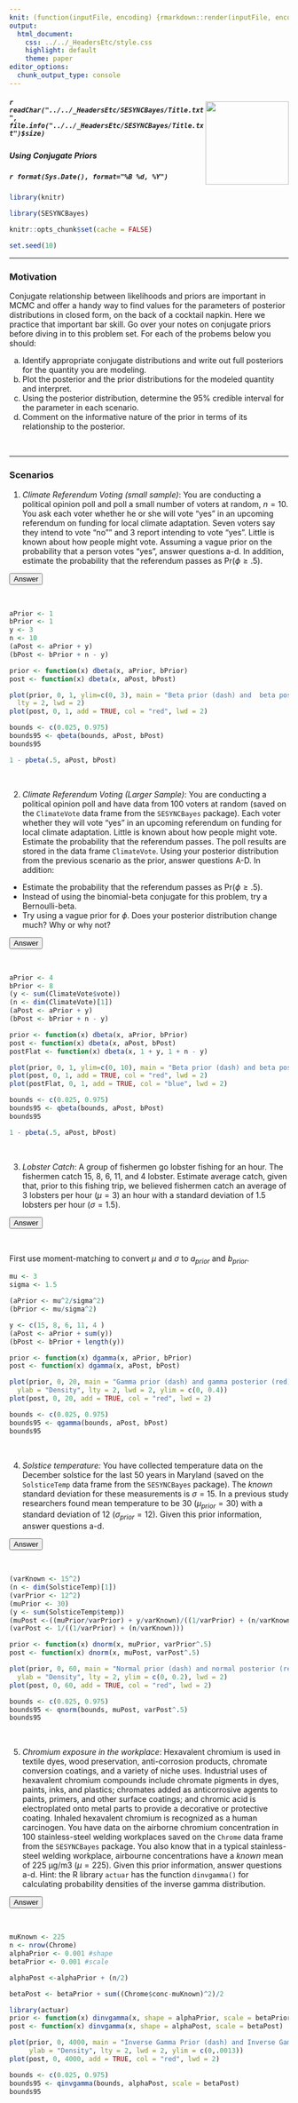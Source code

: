 ```yaml
---
knit: (function(inputFile, encoding) {rmarkdown::render(inputFile, encoding = encoding, output_dir = "../../content/labs")})
output:
  html_document:
    css: ../../_HeadersEtc/style.css
    highlight: default
    theme: paper
editor_options: 
  chunk_output_type: console
---
```


<img src="../../_HeadersEtc/SESYNCBayes/logo_plus_grants.png" style="position:relative;float:right;padding-top:10px;width:150px;height=150px" />

##### `r readChar("../../_HeadersEtc/SESYNCBayes/Title.txt", file.info("../../_HeadersEtc/SESYNCBayes/Title.txt")$size)`

##### Using Conjugate Priors

##### `r format(Sys.Date(), format="%B %d, %Y")`

```r

library(knitr)

library(SESYNCBayes)

knitr::opts_chunk$set(cache = FALSE)

set.seed(10)

```

-----

### **Motivation**

Conjugate relationship between likelihoods and priors are important in MCMC and offer a handy way to find values for the parameters of posterior distributions in closed form, on the back of a cocktail napkin. Here we practice that important bar skill.  Go over your notes on conjugate priors before diving in to this problem set. For each of the probems below you should:

a. Identify appropriate conjugate distributions and write out full posteriors for the quantity you are modeling.
b. Plot the posterior and the prior distributions for the modeled quantity and interpret.
c. Using the posterior distribution, determine the 95% credible interval for the parameter in each scenario.
d. Comment on the informative nature of the prior in terms of its relationship to the posterior.

<br>

-----

### **Scenarios**

1. *Climate Referendum Voting (small sample)*: You are conducting a political opinion poll and poll a small number of voters at random, $n=10$. You ask each voter whether he or she will vote "yes" in an upcoming referendum on funding for local climate adaptation. Seven voters say they intend to vote "no"" and 3 report intending to vote "yes". Little is known about how people might vote.  Assuming a vague prior on the probability that a person votes "yes", answer questions a-d. In addition, estimate the probability that the referendum passes as $\textrm{Pr}\big(\phi \geq .5\big)$. 

<button class="btn btn-primary" data-toggle="collapse" data-target="#myDIV1"> Answer </button>  
<div id="myDIV1" class="collapse"> 
<br>

\begin{eqnarray}
\big[\phi \mid y, n\big] & \propto & 
\textrm{binomial}\big(y\mid\phi,n\big)\,\textrm{beta}\big(\phi\mid \alpha_{prior},\beta_{prior}\big)\\[1em]
& \propto & \phi^y \big(1-\phi\big)^{n-y}\phi^{\alpha_{prior}-1}\big(1-\phi\big)^{\beta_{prior}-1}\\[1em]
& \propto & \phi^{\alpha_{prior}+y-1}\big(1-\phi\big)^{\beta_{prior}+n-y-1}\\[1em]
& = & \frac{\Gamma\big(\alpha_{prior}+y+\beta_{prior}+n-y\big)}{\Gamma\big(\alpha_{prior}+y\big)\Gamma\big(\beta_{prior}+n-y\big)}
\phi^{\alpha_{prior}+y-1}\big(1-\phi\big)^{\beta_{prior}+n-y-1}\\[1em]
& = & \textrm{beta}\big(\alpha_{prior}+y,\beta_{prior}+n-y\big)\\[1em]
& = & \textrm{beta}\big(1+3,1+10-3\big)\\[1em]
& = & \textrm{beta}\big(4,8\big)
\end{eqnarray}

```r
aPrior <- 1
bPrior <- 1 
y <- 3
n <- 10
(aPost <- aPrior + y)
(bPost <- bPrior + n - y)

prior <- function(x) dbeta(x, aPrior, bPrior)
post <- function(x) dbeta(x, aPost, bPost)

plot(prior, 0, 1, ylim=c(0, 3), main = "Beta prior (dash) and  beta posterior (red)", xlab = expression(phi), ylab = "Density",
  lty = 2, lwd = 2)
plot(post, 0, 1, add = TRUE, col = "red", lwd = 2)
```

```r
bounds <- c(0.025, 0.975)
bounds95 <- qbeta(bounds, aPost, bPost)
bounds95
```

```r
1 - pbeta(.5, aPost, bPost)
```

</div>

<br>

2. *Climate Referendum Voting (Larger Sample)*: You are conducting a political opinion poll and have data from 100 voters at random (saved on the `ClimateVote` data frame from the `SESYNCBayes` package). Each voter whether they will vote "yes" in an upcoming referendum on funding for local climate adaptation. Little is known about how people might vote.  Estimate the probability that the referendum passes. The poll results are stored in the data frame ``ClimateVote``. Using your posterior distribution from the previous scenario as the prior, answer questions A-D. In addition:

* Estimate the probability that the referendum passes as $\textrm{Pr}\big(\phi \geq .5\big)$. 
* Instead of using the binomial-beta conjugate for this problem, try a Bernoulli-beta. 
* Try using a vague prior for $\phi$. Does your posterior distribution change much? Why or why not?

<button class="btn btn-primary" data-toggle="collapse" data-target="#myDIV2"> Answer </button>  
<div id="myDIV2" class="collapse"> 
<br>

\begin{eqnarray}
\big[\phi \mid y, n\big] & \propto & 
\prod_{i=1}^{100}\textrm{Bernoulli}\big(z_{i}\mid\phi)\,\textrm{beta}\big(\phi\mid \alpha_{prior},\beta_{prior}\big)\\[1em]
& \propto & \prod_{i=1}^{100}\phi^{z_{i}}\big(1-\phi\big)^{1-z_{i}}\phi^{\alpha_{prior}-1}\big(1-\phi\big)^{\beta_{prior}-1}\\[1em]
& \propto & \phi^{\alpha_{prior}-1+\sum_{i=1}^{100}z_{i}}\big(1-\phi\big)^{\beta_{prior}-1+\sum_{i=1}^{100}(1 - z_{i})}\\[1em]
& \propto & \phi^{\alpha_{prior}+y-1}\big(1-\phi\big)^{\beta_{prior}+100-y-1}\\[1em]
& = & \frac{\Gamma\big(\alpha_{prior}+y+\beta_{prior}+100-y\big)}{\Gamma\big(\alpha_{prior}+y\big)\Gamma\big(\beta_{prior}+100-y\big)}
\phi^{\alpha_{prior}+y-1}\big(1-\phi\big)^{\beta_{prior}+100-y-1}\\[1em]
& = & \textrm{beta}\big(\alpha_{prior}+y,\beta_{prior}+100-y\big)\\[1em]
& = & \textrm{beta}\big(4+38,8+100-38\big)\\[1em]
& = & \textrm{beta}\big(42,70\big)\\[1em]
&& \textrm{where}\quad y = \sum_{i=1}^{100}z_{i}
\end{eqnarray}

```r
aPrior <- 4
bPrior <- 8 
(y <- sum(ClimateVote$vote))
(n <- dim(ClimateVote)[1])
(aPost <- aPrior + y) 
(bPost <- bPrior + n - y)

prior <- function(x) dbeta(x, aPrior, bPrior)
post <- function(x) dbeta(x, aPost, bPost)
postFlat <- function(x) dbeta(x, 1 + y, 1 + n - y)

plot(prior, 0, 1, ylim=c(0, 10), main = "Beta prior (dash) and beta posterior (red, blue)", xlab = expression(phi), ylab = "Density", lty = 2, lwd = 2)
plot(post, 0, 1, add = TRUE, col = "red", lwd = 2)
plot(postFlat, 0, 1, add = TRUE, col = "blue", lwd = 2)
```

```r
bounds <- c(0.025, 0.975)
bounds95 <- qbeta(bounds, aPost, bPost)
bounds95
```

```r
1 - pbeta(.5, aPost, bPost)
```

</div>

<br>

3. *Lobster Catch*: A group of fishermen go lobster fishing for an hour. The fishermen catch 15, 8, 6, 11, and 4 lobster. Estimate average catch, given that, prior to this fishing trip, we believed fishermen catch an average of 3 lobsters per hour $(\mu=3)$ an hour with a standard deviation of 1.5 lobsters per hour $(\sigma=1.5)$.

<button class="btn btn-primary" data-toggle="collapse" data-target="#myDIV3"> Answer </button>  
<div id="myDIV3" class="collapse"> 
<br>

First use moment-matching to convert $\mu$ and $\sigma$ to $a_{prior}$ and $b_{prior}$.

```r
mu <- 3
sigma <- 1.5

(aPrior <- mu^2/sigma^2)
(bPrior <- mu/sigma^2)
```

\begin{eqnarray}
\big[\lambda \mid y\big] & \propto & 
\prod_{i=1}^{n}\textrm{Poisson}\big(y_{i}\mid\lambda\big)\,\textrm{gamma}\big(\lambda\mid\alpha_{prior},\beta_{prior}\big)\\[1em]
& = & \prod_{i=1}^{n}\lambda^{y_{i}}e^{-\lambda}\lambda^{\alpha_{prior}-1}e^{-\beta_{prior}\lambda}\\[1em]
& = & \lambda^{\alpha_{prior}-1 + \sum_{i=1}^{n}y_{i}}e^{-\beta_{prior}\lambda-n\lambda}\\[1em]
& = & \lambda^{\alpha_{prior}-1 + \sum_{i=1}^{n}y_{i}}e^{-(n + \beta_{prior})\lambda}\\[1em]
& = & \textrm{gamma}\big(\alpha_{prior} + \sum_{i=1}^{n}y_{i}, n + \beta_{prior}\big)\\[1em] 
& = & \textrm{gamma}\big(4 + 44, 5 + 1.333\big)\\[1em] 
& = & \textrm{gamma}\big(48, 6.333\big) 
\end{eqnarray}

```r
y <- c(15, 8, 6, 11, 4 )
(aPost <- aPrior + sum(y))
(bPost <- bPrior + length(y))

prior <- function(x) dgamma(x, aPrior, bPrior)
post <- function(x) dgamma(x, aPost, bPost)

plot(prior, 0, 20, main = "Gamma prior (dash) and gamma posterior (red)", xlab = expression(lambda), 
  ylab = "Density", lty = 2, lwd = 2, ylim = c(0, 0.4))
plot(post, 0, 20, add = TRUE, col = "red", lwd = 2)
```

```r
bounds <- c(0.025, 0.975)
bounds95 <- qgamma(bounds, aPost, bPost)
bounds95
```

</div>

<br>

4. *Solstice temperature:* You have collected temperature data on the December solstice for the last 50 years in Maryland (saved on the `SolsticeTemp` data frame from the `SESYNCBayes` package).  The *known* standard deviation for these measurements is $\sigma=15$.  In a previous study researchers found mean temperature to be 30 $(\mu_{prior}=30)$ with a standard deviation of 12 $(\sigma_{prior}=12)$. Given this prior information, answer questions a-d.

<button class="btn btn-primary" data-toggle="collapse" data-target="#myDIV4"> Answer </button>  
<div id="myDIV4" class="collapse"> 
<br>

\begin{eqnarray}
\big[\mu \mid y\big] & \propto & 
\prod_{i=1}^{n}\textrm{normal}\big(y_{i}\mid\mu, \sigma^{2}\big)\,\textrm{normal}\big(\mu\mid\mu_{prior},\sigma_{prior}^{2}\big)\\[1em]
& = & \textrm{normal}\Bigg(\cfrac{\bigg(\cfrac{\mu_{prior}}{\sigma_{prior}^{2}} +\cfrac{\sum_{i=1}^{n}y_{i}}{\sigma^{2}}\bigg)}{\bigg(
\cfrac{1}{\sigma_{prior}^{2}} +\cfrac{n}{\sigma^{2}} \bigg)} ,\bigg(\cfrac{1}{\sigma_{prior}^{2}}+{\cfrac{n}{\sigma^{2}}}\bigg)^{-1}\Bigg)\\[1em]
& = & \textrm{normal}\Bigg(\cfrac{\bigg(\cfrac{30}{144} +\cfrac{1538.549}{225}\bigg)}{\bigg(
\cfrac{1}{144} +\cfrac{50}{225} \bigg)} ,\bigg(\cfrac{1}{144}+{\cfrac{50}{225}}\bigg)^{-1}\Bigg)\\[1em]
& = & \textrm{normal}\big(30.75, 4.36 \big)
\end{eqnarray}

```r
(varKnown <- 15^2)
(n <- dim(SolsticeTemp)[1])
(varPrior <- 12^2)
(muPrior <- 30) 
(y <- sum(SolsticeTemp$temp))
(muPost <-((muPrior/varPrior) + y/varKnown)/((1/varPrior) + (n/varKnown)))
(varPost <- 1/((1/varPrior) + (n/varKnown)))

prior <- function(x) dnorm(x, muPrior, varPrior^.5)
post <- function(x) dnorm(x, muPost, varPost^.5)

plot(prior, 0, 60, main = "Normal prior (dash) and normal posterior (red)", xlab = expression(mu), 
  ylab = "Density", lty = 2, ylim = c(0, 0.2), lwd = 2)
plot(post, 0, 60, add = TRUE, col = "red", lwd = 2)
```

```r
bounds <- c(0.025, 0.975)
bounds95 <- qnorm(bounds, muPost, varPost^.5)
bounds95
```

</div>

<br>

5. *Chromium exposure in the workplace*: Hexavalent chromium is used in textile dyes, wood preservation, anti-corrosion products, chromate conversion coatings, and a variety of niche uses. Industrial uses of hexavalent chromium compounds include chromate pigments in dyes, paints, inks, and plastics; chromates added as anticorrosive agents to paints, primers, and other surface coatings; and chromic acid is electroplated onto metal parts to provide a decorative or protective coating. Inhaled hexavalent chromium is recognized as a human carcinogen. You have data on the airborne chromium concentration in 100 stainless-steel welding workplaces saved on the `Chrome` data frame from the `SESYNCBayes` package. You also know that in a typical stainless-steel welding workplace, airbourne concentrations have a *known* mean of 225 μg/m3 ($\mu=225$). Given this prior information, answer questions a-d. Hint: the R library `actuar` has the function `dinvgamma()` for calculating probability densities of the inverse gamma distribution.

<button class="btn btn-primary" data-toggle="collapse" data-target="#myDIV5"> Answer </button>  
<div id="myDIV5" class="collapse"> 
<br>

\begin{eqnarray}
\big[\sigma^2 \mid y\big] & \propto & 
\prod_{i=1}^{n}\textrm{normal}\big(y_{i}\mid\mu, \sigma^{2}\big)\,\textrm{inverse gamma}\big(\alpha\mid\mu_{prior},\beta_{prior}\big)\\[1em]
& = & \textrm{inverse gamma}\Bigg(\bigg(\alpha_{prior} + \cfrac{n}{2}\bigg),\bigg(\beta_{prior} + \cfrac{\Sigma_{i=1}^n(x_i-\mu)^2}{2}\bigg)\Bigg)\\[1em]
& = & \textrm{inverse gamma}\Bigg(\bigg(0.001 + \cfrac{n}{2}\bigg),\bigg(0.001 + \cfrac{\Sigma_{i=1}^n(x_i-225)^2}{2}\bigg)\Bigg)
\end{eqnarray}

```r
muKnown <- 225
n <- nrow(Chrome)
alphaPrior <- 0.001 #shape
betaPrior <- 0.001 #scale

alphaPost <-alphaPrior + (n/2)

betaPost <- betaPrior + sum((Chrome$conc-muKnown)^2)/2

library(actuar)
prior <- function(x) dinvgamma(x, shape = alphaPrior, scale = betaPrior)
post <- function(x) dinvgamma(x, shape = alphaPost, scale = betaPost)

plot(prior, 0, 4000, main = "Inverse Gamma Prior (dash) and Inverse Gamma Posterior (red)", xlab = expression(sigma^2), 
     ylab = "Density", lty = 2, lwd = 2, ylim = c(0,.0013))
plot(post, 0, 4000, add = TRUE, col = "red", lwd = 2)
```

```r
bounds <- c(0.025, 0.975)
bounds95 <- qinvgamma(bounds, alphaPost, scale = betaPost)
bounds95
```

</div>

<br>


